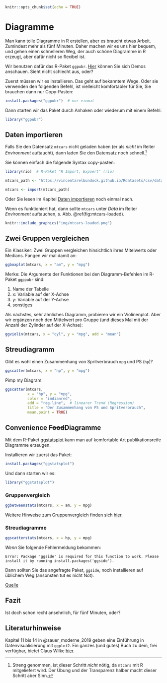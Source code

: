 

```r
knitr::opts_chunk$set(echo = TRUE)
```




# Diagramme


Man kann tolle Diagramme in R erstellen,
aber es braucht etwas Arbeit. 
Zumindest mehr als fünf Minuten.
Daher machen wir es uns hier bequem,
und gehen einen schnelleren Weg,
der auch schöne Diagramme in R erzeugt,
aber dafür nicht so flexibel ist.

Wir benutzen dafür das R-Paket `ggpubr`. 
[Hier](https://rpkgs.datanovia.com/ggpubr/index.html) können Sie sich Demos anschauen.
Sieht nicht schlecht aus, oder?

Zuerst müssen wir es installieren. Das geht auf bekanntem Wege.
Oder sie verwenden den folgenden Befehl,
ist vielleicht komfortabler für Sie,
Sie brauchen dann nur Copy-Pasten:


```r
install.packages("ggpubr")  # nur einmal
```


Dann starten wir das Paket durch Anhaken
oder wiederum mit einem Befehl:

```r
library("ggpubr")
```


## Daten importieren


Falls Sie den Datensatz `mtcars` nicht geladen haben (er als *nicht* im Reiter *Environment* auftaucht),
dann laden Sie den Datensatz noch schnell.^[Streng genommen, ist dieser Schritt *nicht* nötig, da `mtcars` mit R mitgeliefert wird. Der Übung und der Transparenz halber macht dieser Schritt aber Sinn.]

Sie können einfach die folgende Syntax copy-pasten:


```r
library(rio)  # R-Paket "R Import, Expoert" (rio)

mtcars_path <- "https://vincentarelbundock.github.io/Rdatasets/csv/datasets/mtcars.csv"

mtcars <- import(mtcars_path)
```

Oder Sie lesen im Kapitel [Daten importieren](#daten-importieren) noch einmal nach.


Wenn es funktioniert hat, 
dann sollte `mtcars` unter *Data* im Reiter *Environment* auftauchen,
s. Abb. \@ref(fig:mtcars-loaded).

```r
knitr::include_graphics("img/mtcars-loaded.png")
```



## Zwei Gruppen vergleichen

Ein Klassiker: Zwei Gruppen vergleichen hinsichtlich ihres Mitelwerts oder Medians. 
Fangen wir mal damit an:


```r
ggboxplot(mtcars, x = "am", y = "mpg")
```


Merke: Die Argumente der Funktionen bei den Diagramm-Befehlen im R-Paket `ggppubr` sind:

1. Name der Tabelle
2. x: Variable auf der X-Achse
3. y: Variable auf der Y-Achse
4. sonstiges


Als nächstes, sehr ähnliches Diagramm, probieren wir ein Violinenplot.
Aber wir ergänzen noch den Mittelwert pro Gruppe  (und dieses Mal mit der Anzahl der Zylinder auf der X-Achse):

```r
ggviolin(mtcars, x = "cyl", y = "mpg", add = "mean")
```



## Streudiagramm

Gibt es wohl einen Zusammenhang von Spritverbrauch `mpg` und PS (`hp`)?

```r
ggscatter(mtcars, x = "hp", y = "mpg")
```


Pimp my Diagram:


```r
ggscatter(mtcars, 
          x = "hp", y = "mpg", 
          color = "indianred",
          add = "reg.line",  # linearer Trend (Regression)
          title = "Der Zusammenhang von PS und Spritverbrauch",
          mean.point = TRUE)
```


## Convenience ~~Food~~Diagramme

Mit dem R-Paket [ggstatsplot](https://indrajeetpatil.github.io/ggstatsplot/index.html) 
kann man auf komfortable Art publikationsreife Diagramme erzeugen. 

Installieren wir zuerst das Paket:


```r
install.packages("ggstatsplot")
```


Und dann starten wir es:

```r
library("ggstatsplot")
```


### Gruppenvergleich



```r
ggbetweenstats(mtcars, x = am, y = mpg)
```




Weitere Hinweise zum Gruppenvergleich finden sich [hier](https://indrajeetpatil.github.io/ggstatsplot/articles/web_only/ggbetweenstats.html).


### Streudiagramme


```r
ggscatterstats(mtcars, x = hp, y = mpg)
```

*Wenn* Sie folgende Fehlermeldung bekommen:

`
Error: Package 'ggside' is required for this function to work.
Please install it by running install.packages('ggside').
`

Dann sollten Sie das angefragte Paket, `ggside`, noch installieren auf üblichem Weg (ansonsten tut es nicht Not).



[Quelle](https://indrajeetpatil.github.io/ggstatsplot/articles/web_only/ggscatterstats.html)

## Fazit


Ist doch schon recht ansehnlich, für fünf Minuten, oder?



## Literaturhinweise

Kapitel 11 bis 14 in @sauer_moderne_2019 geben eine Einführung in Datenvisualisierung mit `ggplot2`. Ein ganzes (und gutes) Buch zu dem, frei verfügbar, bietet Claus Wilke 
[hier](https://clauswilke.com/dataviz/).



